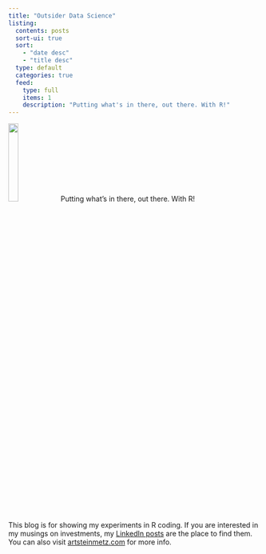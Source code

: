 ```yaml
---
title: "Outsider Data Science"
listing: 
  contents: posts
  sort-ui: true
  sort: 
    - "date desc"
    - "title desc"
  type: default
  categories: true
  feed:
    type: full
    items: 1
    description: "Putting what's in there, out there. With R!"
---
```

![](img/R_logo.svg.png){width="20%"} Putting what's in there, out there. With R!

::: callout-note
This blog is for showing my experiments in R coding. If you are interested in my musings on investments, my [LinkedIn posts](https://www.linkedin.com/in/asteinmetz/) are the place to find them.  You can also visit [artsteinmetz.com](https://artsteinmetz.com) for more info.
:::

